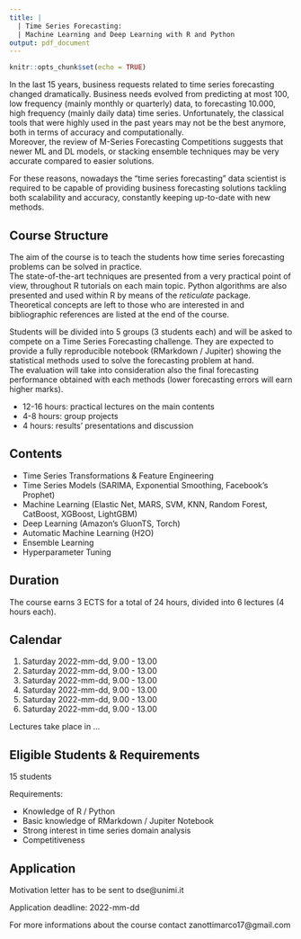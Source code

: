 ```yaml
---
title: |
  | Time Series Forecasting:
  | Machine Learning and Deep Learning with R and Python
output: pdf_document
---
```


```r
knitr::opts_chunk$set(echo = TRUE)
```


In the last 15 years, business requests related to time series forecasting
changed dramatically. Business needs evolved from predicting at most
100, low frequency (mainly monthly or quarterly) data, to forecasting 
10.000, high frequency (mainly daily data) time series. 
Unfortunately, the classical tools that were highly used in the past years 
may not be the best anymore, both in terms of accuracy and computationally.  
Moreover, the review of M-Series Forecasting Competitions suggests that 
newer ML and DL models, or stacking ensemble techniques may be very accurate 
compared to easier solutions. 

For these reasons, nowadays the "time series forecasting" data scientist
is required to be capable of providing business forecasting solutions
tackling both scalability and accuracy, constantly keeping up-to-date
with new methods.  


## Course Structure

The aim of the course is to teach the students how time series 
forecasting problems can be solved in practice.  
The state-of-the-art techniques are presented from a very practical 
point of view, throughout R tutorials on each main topic. 
Python algorithms are also presented and used within R by means 
of the *reticulate* package.
Theoretical concepts are left to those who are interested in and 
bibliographic references are listed at the end of the course.
  
Students will be divided into 5 groups (3 students each) and 
will be asked to compete on a Time Series Forecasting challenge. 
They are expected to provide a fully reproducible notebook 
(RMarkdown / Jupiter) showing the statistical methods used to 
solve the forecasting problem at hand.  
The evaluation will take into consideration also the final forecasting 
performance obtained with each methods (lower forecasting errors will 
earn higher marks).  

* 12-16 hours: practical lectures on the main contents
* 4-8 hours: group projects
* 4 hours: results' presentations and discussion


## Contents

* Time Series Transformations & Feature Engineering
* Time Series Models (SARIMA, Exponential Smoothing, Facebook's Prophet)
* Machine Learning (Elastic Net, MARS, SVM, KNN, Random Forest, 
CatBoost, XGBoost, LightGBM)
* Deep Learning (Amazon's GluonTS, Torch)
* Automatic Machine Learning (H2O)
* Ensemble Learning
* Hyperparameter Tuning

\pagebreak

## Duration

The course earns 3 ECTS for a total of 24 hours, divided into 6 lectures (4 hours each).


## Calendar

1. Saturday 2022-mm-dd, 9.00 - 13.00
2. Saturday 2022-mm-dd, 9.00 - 13.00
3. Saturday 2022-mm-dd, 9.00 - 13.00
4. Saturday 2022-mm-dd, 9.00 - 13.00
5. Saturday 2022-mm-dd, 9.00 - 13.00
6. Saturday 2022-mm-dd, 9.00 - 13.00

Lectures take place in ...  


## Eligible Students & Requirements

15 students  
  
Requirements:

* Knowledge of R / Python
* Basic knowledge of RMarkdown / Jupiter Notebook
* Strong interest in time series domain analysis
* Competitiveness


## Application

Motivation letter has to be sent to dse@unimi.it  

Application deadline: 2022-mm-dd

For more informations about the course contact zanottimarco17@gmail.com
